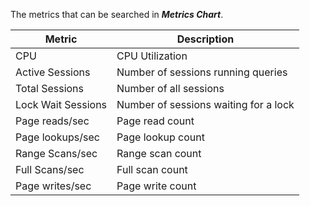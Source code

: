 The metrics that can be searched in **_Metrics Chart_**.

<!-- 추후 업데이트 필요 관련 지표 추가 및 필드 값으로 교체 -->

<div class='metric'>

| Metric             | Description                           |
| ------------------ | ------------------------------------- |
| CPU                | CPU Utilization                       |
| Active Sessions    | Number of sessions running queries    |
| Total Sessions     | Number of all sessions                |
| Lock Wait Sessions | Number of sessions waiting for a lock |
| Page reads/sec     | Page read count                       |
| Page lookups/sec   | Page lookup count                     |
| Range Scans/sec    | Range scan count                      |
| Full Scans/sec     | Full scan count                       |
| Page writes/sec    | Page write count                      |

</div>

